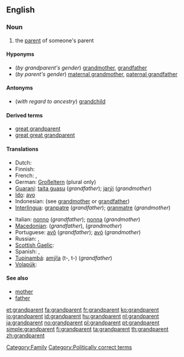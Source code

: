 ==English==
{{wikipedia}}

===Noun===
{{en-noun|s}}

# the [[parent]] of someone's parent

====Hyponyms====
* (''by grandparent's gender'') [[grandmother]], [[grandfather]]
* (''by parent's gender'') [[maternal grandmother]], [[paternal grandfather]]

====Antonyms====
* (''with regard to ancestry'') [[grandchild]]

====Derived terms====
* [[great grandparent]]
* [[great great grandparent]]

====Translations====
{{trans-top|parent of one's parent}}
* Dutch: {{t+|nl|grootouder|m}}
* Finnish: {{t-|fi|isovanhempi}}
* French: {{t+|fr|grand-parent|m}}, {{t+|fr|aïeul}}
* German: [[Großeltern]] (plural only)
* [[Guaraní]]: [[taita guasu]] (''grandfather''); [[jarýi]] (''grandmother'')
* [[Ido]]: [[avo]]
* Indonesian: (see [[grandmother]] or [[grandfather]])
* [[Interlingua]]: [[granpatre]] (''grandfather''); [[granmatre]]  (''grandmother'')
{{trans-mid}}
* Italian: [[nonno]] (''grandfather''); [[nonna]] (''grandmother'')
* [[Macedonian]]: {{t|mk|дедо|m|tr=dédo}} (''grandfather''),  {{t-|mk|баба|f|tr=bába}} (''grandmother'')
* Portuguese: [[avô]] {{m}} (''grandfather''); [[avó]] {{f}} (''grandmother'')
* Russian: {{t+|ru|дедушка|m|tr=déduška}}, {{t+|ru|бабушка|f|tr=bábuška}}
* [[Scottish Gaelic]]: {{t|gd|seann-phàrant|m}}
* Spanish: {{t+|es|abuelo|m}}, {{t+|es|abuela|f}}
* [[Tupinambá]]: [[amỹîa]] (t-, t-) (''grandfather'')
* [[Volapük]]: {{t|vo|lepal}}
{{trans-bottom}}

====See also====
* [[mother]]
* [[father]]

[[Category:Family]]
[[Category:Politically correct terms]]

[[et:grandparent]]
[[fa:grandparent]]
[[fr:grandparent]]
[[ko:grandparent]]
[[io:grandparent]]
[[id:grandparent]]
[[hu:grandparent]]
[[nl:grandparent]]
[[ja:grandparent]]
[[no:grandparent]]
[[pl:grandparent]]
[[pt:grandparent]]
[[simple:grandparent]]
[[fi:grandparent]]
[[ta:grandparent]]
[[th:grandparent]]
[[zh:grandparent]]